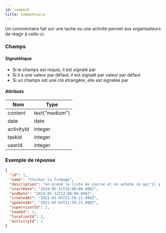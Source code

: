 ```yaml
---
id: comment
title: Commentaire
---
```



Un commentaire fait sur une tache ou une activité permet aux organisateurs de réagir à celle-ci.

### Champs

#### Signalétique

+ Si le champs est requis, il est signalé par <Required />
+ Si il a une valeur par défaut, il est signalé par <DefaultValue>valeur par défaut</DefaultValue>
+ Si un champs est une clé étrangère, elle est signalée par <ForeignKey to="shift" label="Créneau" /> 

#### Attributs

Nom | Type
--- | ---
<Name>content</Name>  <Required /> | text("medium") 
<Name>date</Name>  <Required /> | date 
<Name>activityId</Name> <ForeignKey to="activity" label="Activité" /> | integer
<Name>taskId</Name> <ForeignKey to="task" label="Tâche" /> | integer
<Name>userId</Name> <Required /> <ForeignKey to="user" label="Utilisateur" /> | integer

### Exemple de réponse

```json
{
  "id": 1,
  "name": "Stocker le fromage",
  "description": "on prend la liste de course et on achete ce qu\"il y a marqué",
  "startDate": "2019-05-11T10:00:00.000Z",
  "endDate": "2019-05-11T12:00:00.000Z",
  "createdAt": "2021-03-03T21:59:21.000Z",
  "updatedAt": "2021-03-03T21:59:21.000Z",
  "supervisorId": 2,
  "teamId": 2,
  "locationId": 2,
  "activityId": 1
}
```

